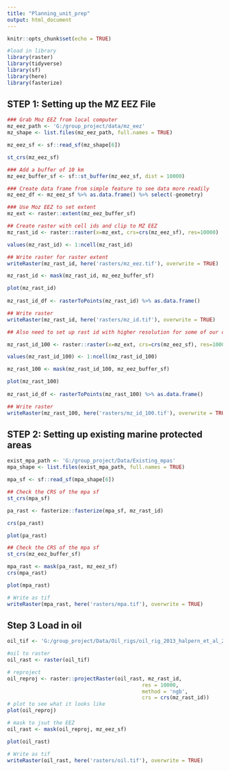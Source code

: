 ```yaml
---
title: "Planning_unit_prep"
output: html_document
---
```


```r
knitr::opts_chunk$set(echo = TRUE)

#load in library
library(raster)
library(tidyverse)
library(sf)
library(here)
library(fasterize)
```

## STEP 1: Setting up the MZ EEZ File 
```r
### Grab Moz EEZ from local computer
mz_eez_path <- 'G:/group_project/data/mz_eez'
mz_shape <- list.files(mz_eez_path, full.names = TRUE) 

mz_eez_sf <- sf::read_sf(mz_shape[6]) 

st_crs(mz_eez_sf)

### Add a buffer of 10 km
mz_eez_buffer_sf <- sf::st_buffer(mz_eez_sf, dist = 10000)

### Create data frame from simple feature to see data more readily
mz_eez_df <- mz_eez_sf %>% as.data.frame() %>% select(-geometry)

### Use Moz EEZ to set extent
mz_ext <- raster::extent(mz_eez_buffer_sf)
```


```r
## Create raster with cell ids and clip to MZ EEZ
mz_rast_id <- raster::raster(x=mz_ext, crs=crs(mz_eez_sf), res=10000) 

values(mz_rast_id) <- 1:ncell(mz_rast_id)

## Write raster for raster extent
writeRaster(mz_rast_id, here('rasters/mz_eez.tif'), overwrite = TRUE)

mz_rast_id <- mask(mz_rast_id, mz_eez_buffer_sf)

plot(mz_rast_id)
 
mz_rast_id_df <- rasterToPoints(mz_rast_id) %>% as.data.frame()

## Write raster
writeRaster(mz_rast_id, here('rasters/mz_id.tif'), overwrite = TRUE)
```


```r
## Also need to set up rast id with higher resolution for some of our conservation feature layers like mangroves

mz_rast_id_100 <- raster::raster(x=mz_ext, crs=crs(mz_eez_sf), res=10000) 

values(mz_rast_id_100) <- 1:ncell(mz_rast_id_100)

mz_rast_100 <- mask(mz_rast_id_100, mz_eez_buffer_sf)

plot(mz_rast_100)
 
mz_rast_id_df <- rasterToPoints(mz_rast_100) %>% as.data.frame()

## Write raster
writeRaster(mz_rast_100, here('rasters/mz_id_100.tif'), overwrite = TRUE)
```


## STEP 2: Setting up existing marine protected areas
```r
exist_mpa_path <- 'G:/group_project/Data/Existing_mpas'
mpa_shape <- list.files(exist_mpa_path, full.names = TRUE)

mpa_sf <- sf::read_sf(mpa_shape[6]) 

## Check the CRS of the mpa sf
st_crs(mpa_sf)

pa_rast <- fasterize::fasterize(mpa_sf, mz_rast_id)

crs(pa_rast)

plot(pa_rast)

## Check the CRS of the mpa sf
st_crs(mz_eez_buffer_sf)

mpa_rast <- mask(pa_rast, mz_eez_sf) 
crs(mpa_rast)

plot(mpa_rast)

# Write as tif
writeRaster(mpa_rast, here('rasters/mpa.tif'), overwrite = TRUE)


```
## Step 3 Load in oil

```r
oil_tif <- 'G:/group_project/Data/Oil_rigs/oil_rig_2013_halpern_et_al_2015_clipped.tif'

#oil to raster
oil_rast <- raster(oil_tif)

# reproject 
oil_reproj <- raster::projectRaster(oil_rast, mz_rast_id, 
                                            res = 10000,
                                            method = 'ngb',
                                            crs = crs(mz_rast_id))
# plot to see what it looks like
plot(oil_reproj)

# mask to jsut the EEZ
oil_rast <- mask(oil_reproj, mz_eez_sf) 

plot(oil_rast)

# Write as tif
writeRaster(oil_rast, here('rasters/oil.tif'), overwrite = TRUE)
```

